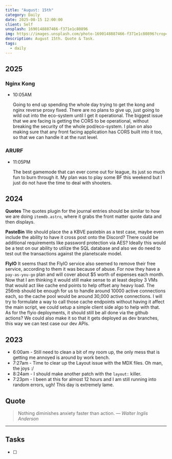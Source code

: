 ```yaml
---
title: "August: 15th"
category: Daily
date: 2025-08-15 12:00:00
client: Self
unsplash: 1690148887466-f371e1c80896
img: https://images.unsplash.com/photo-1690148887466-f371e1c80896?crop=entropy&cs=srgb&fm=jpg&ixid=MnwzNjM5Nzd8MHwxfHJhbmRvbXx8fHx8fHx8fDE2ODE3NDg2ODY&ixlib=rb-4.0.3&q=85
description: August 15th. Quote & Task.
tags:
  - daily
---
```


## 2025

### Nginx Kong

-   10:05AM

    Going to end up spending the whole day trying to get the kong and nginx reverse proxy fixed.
    There are no plans to give up, just going to wild out into the eco-system until I get it operational.
    The biggest issue that we are facing is getting the CORS to be operational, without breaking the security of the whole pod/eco-system.
    I plan on also making sure that any front facing application has CORS built into it too, so that we can handle it at the rust level.


### ARURF

-   11:05PM

    The best gamemode that can ever come out for league, its just so much fun to burn through it.
    My plan was to play some BF this weekend but I just do not have the time to deal with shooters.


## 2024

**Quotes**
The quotes plugin for the journal entries should be similar to how we are doing `itemdb.astro`, where it grabs the front matter quote data and then displays.

**PasteBin**
We should place the a KBVE pastebin as a test case, maybe even include the ability to have it cross post onto the Discord?
There could be additional requirements like password protection via AES?
Ideally this would be a test on our ability to utilize the SQL database and also we do need to test out the transactions against the planetscale model.

**FlyIO**
It seems thast the FlyIO service also seemed to remove their free service, according to them it was because of abuse.
For now they have a `pay-as-you-go` plan and will cover about $5 worth of expenses each month.
Now that I am thinking it would still make sense to at least deploy 3 VMs that would act like cache end points to help offset any heavy load.
The 256mb should be enough for us to handle around 10000 active connections each, so the cache pool would be around 30,000 active connections. 
I will try to formulate a way to call those cache endpoints without having it affect the main script, we could setup a simple client side algo to help with that.
As for the flyio deployments, it should still be all done via the github actions?
We could also make it so that it gets deployed as dev branches, this way we can test case our dev APIs.

## 2023
- 6:00am - Still need to clean a bit of my room up, the only mess that is getting me annoyed is around by work bench. 
- 7:27am - Time to clear up the Layout issue with the MDX files. Oh man, the joys :/
- 8:24am - I should make another patch with the `layout:` killer.
- 7:23pm - I been at this for almost 12 hours and I am still running into random errors, ugh! This day is extremely lame.

## Quote

> Nothing diminishes anxiety faster than action.
> — <cite>Walter Inglis Anderson</cite>

---

## Tasks

- [ ]
